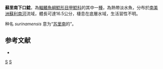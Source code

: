 {{Speciesbox
| status = NE
| status_system = IUCN3.1
| genus = Hypostomus
| species = surinamensis
| authority = [[Boeseman|Boeseman]], 1968
| synonyms = 
}}

'''蘇里南下口鯰'''，為[[輻鰭魚綱|輻鰭魚綱]][[鯰形目|鯰形目]][[甲鯰科|甲鯰科]]的其中一[[種|種]]，為熱帶淡水魚，分布於[[南美洲|南美洲]][[蘇利南河|蘇利南河]]流域，體長可達16.5公分，棲息在底層水域，生活習性不明。

种名 ''surinamensis'' 意为“[[苏里南|苏里南]]的”。

==参考文献==
*{{FishBase_species|genus=Hypostomus|species=surinamensis|year=2015|month=1}}

{{Taxonbar|from=Q6404491}}

[[Category:下口鯰屬|S]]
[[Category:1968年描述的鱼类|S]]